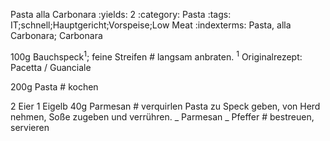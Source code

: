 Pasta alla Carbonara
:yields: 2
:category: Pasta
:tags: IT;schnell;Hauptgericht;Vorspeise;Low Meat
:indexterms: Pasta, alla Carbonara; Carbonara

100g Bauchspeck^1^; feine Streifen
# langsam anbraten. ^1^ Originalrezept: Pacetta / Guanciale

200g Pasta
# kochen

2 Eier
1 Eigelb
40g Parmesan
# verquirlen
  Pasta zu Speck geben, von Herd nehmen, Soße zugeben und verrühren.
_ Parmesan
_ Pfeffer
# bestreuen, servieren
